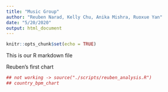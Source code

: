 ```yaml
---
title: "Music Group"
author: "Reuben Narad, Kelly Chu, Anika Mishra, Ruoxue Yan"
date: "5/20/2020"
output: html_document
---
```



```r
knitr::opts_chunk$set(echo = TRUE)
```

This is our R markdown file


Reuben's first chart
```r
## not working -> source("./scripts/reuben_analysis.R")
## country_bpm_chart
```